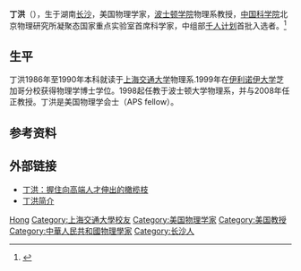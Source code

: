 '''丁洪'''（{{bd|1968年|4月|}}），生于湖南[[长沙市|长沙]]，美国物理学家，[[波士顿学院|波士顿学院]]物理系教授，[[中国科学院|中国科学院]]北京物理研究所凝聚态国家重点实验室首席科学家，中组部[[千人计划|千人计划]]首批入选者。<ref>{{Cite web|title=丁洪|url=http://edu.iphy.ac.cn/moreintro.php?id=555|accessdate=2020-01-31|work=中国科学院物理研究所研究生部|archive-date=2019-05-14|archive-url=https://web.archive.org/web/20190514182635/http://edu.iphy.ac.cn/moreintro.php?id=555|dead-url=no}}</ref>

== 生平 ==
丁洪1986年至1990年本科就读于[[上海交通大学|上海交通大学]]物理系.1999年在[[伊利诺伊大学|伊利诺伊大学]]芝加哥分校获得物理学博士学位。1998起任教于波士顿大学物理系，并与2008年任正教授。丁洪是美国物理学会士（APS fellow）。

== 参考资料 ==
{{reflist}}

== 外部链接 ==
* [http://news.sciencenet.cn/htmlnews/2010/5/232194-1.shtm 丁洪：握住向高端人才伸出的橄榄枝]{{Wayback|url=http://news.sciencenet.cn/htmlnews/2010/5/232194-1.shtm |date=20100520065342 }}
*[http://www.iop.cas.cn/chaodao/cdyjtdjs/201401/t20140109_4020852.html 丁洪简介]{{Wayback|url=http://www.iop.cas.cn/chaodao/cdyjtdjs/201401/t20140109_4020852.html |date=20200522171810 }}

{{Authority control}}
{{DEFAULTSORT:Ding丁}}
[[Category:丁姓|Hong]]
[[Category:上海交通大學校友|Category:上海交通大學校友]]
[[Category:美国物理学家|Category:美国物理学家]]
[[Category:美国教授|Category:美国教授]]
[[Category:中華人民共和國物理學家|Category:中華人民共和國物理學家]]
[[Category:长沙人|Category:长沙人]]